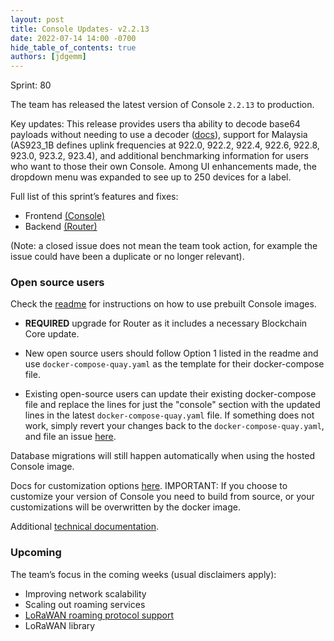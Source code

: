 ```yaml
---
layout: post
title: Console Updates- v2.2.13
date: 2022-07-14 14:00 -0700
hide_table_of_contents: true
authors: [jdgemm]
---
```


Sprint: 80

The team has released the latest version of Console `2.2.13` to production.

<!--truncate-->

Key updates: This release provides users tha ability to decode base64 payloads without needing to
use a decoder
([docs](https://docs.helium.com/use-the-network/console/integrations/http/#decoding-base64-payloads)),
support for Malaysia (AS923_1B defines uplink frequencies at 922.0, 922.2, 922.4, 922.6, 922.8,
923.0, 923.2, 923.4), and additional benchmarking information for users who want to those their own
Console. Among UI enhancements made, the dropdown menu was expanded to see up to 250 devices for a
label.

Full list of this sprint’s features and fixes:

- Frontend [(Console)](https://github.com/helium/console/milestone/18?closed=1)
- Backend [(Router)](https://github.com/helium/router/milestone/18?closed=1)

(Note: a closed issue does not mean the team took action, for example the issue could have been a
duplicate or no longer relevant).

### Open source users

Check the [readme](https://github.com/helium/console) for instructions on how to use prebuilt
Console images.

- **REQUIRED** upgrade for Router as it includes a necessary Blockchain Core update.

- New open source users should follow Option 1 listed in the readme and use
  `docker-compose-quay.yaml` as the template for their docker-compose file.

- Existing open-source users can update their existing docker-compose file and replace the lines for
  just the "console" section with the updated lines in the latest `docker-compose-quay.yaml` file.
  If something does not work, simply revert your changes back to the `docker-compose-quay.yaml`, and
  file an issue [here](https://github.com/helium/console/issues).

Database migrations will still happen automatically when using the hosted Console image.

Docs for customization options
[here](https://docs.helium.com/use-the-network/run-a-network-server/run-console/#customize-console-environment).
IMPORTANT: If you choose to customize your version of Console you need to build from source, or your
customizations will be overwritten by the docker image.

Additional
[technical documentation](https://docs.helium.com/use-the-network/run-a-network-server/run-console/#console-setup).

### Upcoming

The team’s focus in the coming weeks (usual disclaimers apply):

- Improving network scalability
- Scaling out roaming services
- [LoRaWAN roaming protocol support](https://lora-alliance.org/wp-content/uploads/2022/01/TR010-1.0.0-LoRaWAN-Roaming-Hub.pdf)
- LoRaWAN library
